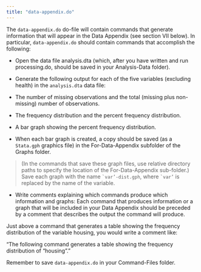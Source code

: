 ---
title: "data-appendix.do"
---

The `data-appendix.do` do-file will contain commands that generate information that will appear in the Data Appendix (see section VII below).  In particular, `data-appendix.do` should contain commands that accomplish the following:

- Open the data file analysis.dta (which, after you have written and run processing.do, should be saved in your Analysis-Data folder).
- Generate the following output for each of the five variables (excluding health) in the `analysis.dta` data file: 
- The number of missing observations and the total (missing plus non-missing) number of observations.
- The frequency distribution and the percent frequency distribution. 
- A bar graph showing the percent frequency distribution. 

- When each bar graph is created, a copy should be saved (as a `Stata.gph` graphics file) in the For-Data-Appendix subfolder of the Graphs folder. 

>(In the commands that save these graph files, use relative directory paths to specify the location of the For-Data-Appendix sub-folder.)  Save each graph with the name ``` `var’-dist.gph```, where ``` `var’``` is replaced by the name of the variable.    

- Write comments explaining which commands produce which information and graphs:  Each command that produces information or a graph that will be included in your Data Appendix should be preceded by a comment that describes the output the command will produce.  

:::{.callout-note title="Example:" appearance="simple"}
Just above a command that generates a table showing the frequency distribution of the variable housing, you would write a comment like:

“The following command generates a table showing the frequency distribution of “housing”.” 

Remember to save `data-appendix.do` in your Command-Files folder.
:::